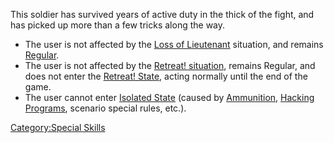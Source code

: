{{section-special-skills}}


{{n4only}}
{{n4list}}
This soldier has survived years of active duty in the thick of the fight, and has picked up more than a few tricks along the way.

{{skillbox |black| VETERAN | AUTOMATIC SKILL }}
{{skill-label | Optional }}
{{effects}}
* The user is not affected by the [[Loss of Lieutenant]] situation, and remains [[Regular]].
* The user is not affected by the [[Retreat! situation]], remains Regular, and does not enter the [[Retreat! State]], acting normally until the end of the game.
* The user cannot enter [[Isolated State]] (caused by [[Ammunition]], [[Hacking Program]]s, scenario special rules, etc.).


{{n4end}}



[[Category:Special Skills]]